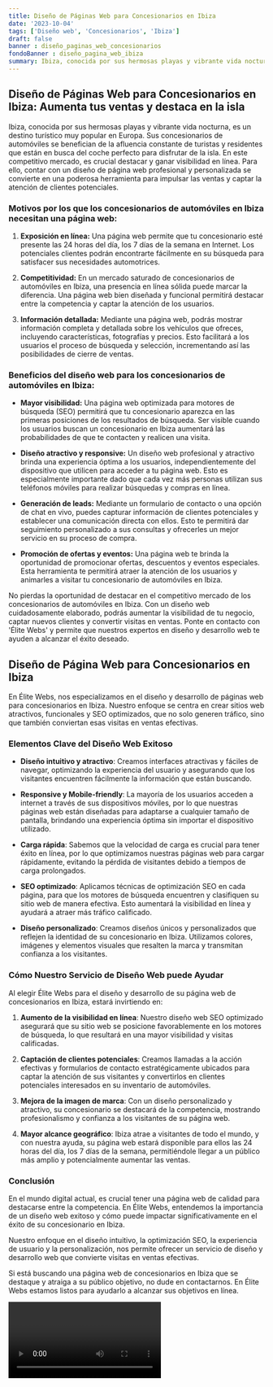 ```yaml
---
title: Diseño de Páginas Web para Concesionarios en Ibiza
date: '2023-10-04'
tags: ['Diseño web', 'Concesionarios', 'Ibiza']
draft: false
banner : diseño_paginas_web_concesionarios
fondoBanner : diseño_pagina_web_ibiza
summary: Ibiza, conocida por sus hermosas playas y vibrante vida nocturna, es un destino turístico muy popular en Europa. Sus concesionarios de automóviles se benefician de la afluencia constante de turistas y residentes que están en busca del coche perfecto para disfrutar de la isla. En este competitivo mercado, es crucial destacar y ganar visibilidad en línea. Para ello, contar con un diseño de página web profesional y personalizada se convierte en una poderosa herramienta para impulsar las ventas y captar la atención de clientes potenciales.
---
```


## Diseño de Páginas Web para Concesionarios en Ibiza: Aumenta tus ventas y destaca en la isla

Ibiza, conocida por sus hermosas playas y vibrante vida nocturna, es un destino turístico muy popular en Europa. Sus concesionarios de automóviles se benefician de la afluencia constante de turistas y residentes que están en busca del coche perfecto para disfrutar de la isla. En este competitivo mercado, es crucial destacar y ganar visibilidad en línea. Para ello, contar con un diseño de página web profesional y personalizada se convierte en una poderosa herramienta para impulsar las ventas y captar la atención de clientes potenciales.

### Motivos por los que los concesionarios de automóviles en Ibiza necesitan una página web:

1. **Exposición en línea:** Una página web permite que tu concesionario esté presente las 24 horas del día, los 7 días de la semana en Internet. Los potenciales clientes podrán encontrarte fácilmente en su búsqueda para satisfacer sus necesidades automotrices.

2. **Competitividad:** En un mercado saturado de concesionarios de automóviles en Ibiza, una presencia en línea sólida puede marcar la diferencia. Una página web bien diseñada y funcional permitirá destacar entre la competencia y captar la atención de los usuarios.

3. **Información detallada:** Mediante una página web, podrás mostrar información completa y detallada sobre los vehículos que ofreces, incluyendo características, fotografías y precios. Esto facilitará a los usuarios el proceso de búsqueda y selección, incrementando así las posibilidades de cierre de ventas.

### Beneficios del diseño web para los concesionarios de automóviles en Ibiza:

- **Mayor visibilidad:** Una página web optimizada para motores de búsqueda (SEO) permitirá que tu concesionario aparezca en las primeras posiciones de los resultados de búsqueda. Ser visible cuando los usuarios buscan un concesionario en Ibiza aumentará las probabilidades de que te contacten y realicen una visita.

- **Diseño atractivo y responsive:** Un diseño web profesional y atractivo brinda una experiencia óptima a los usuarios, independientemente del dispositivo que utilicen para acceder a tu página web. Esto es especialmente importante dado que cada vez más personas utilizan sus teléfonos móviles para realizar búsquedas y compras en línea.

- **Generación de leads:** Mediante un formulario de contacto o una opción de chat en vivo, puedes capturar información de clientes potenciales y establecer una comunicación directa con ellos. Esto te permitirá dar seguimiento personalizado a sus consultas y ofrecerles un mejor servicio en su proceso de compra.

- **Promoción de ofertas y eventos:** Una página web te brinda la oportunidad de promocionar ofertas, descuentos y eventos especiales. Esta herramienta te permitirá atraer la atención de los usuarios y animarles a visitar tu concesionario de automóviles en Ibiza.

No pierdas la oportunidad de destacar en el competitivo mercado de los concesionarios de automóviles en Ibiza. Con un diseño web cuidadosamente elaborado, podrás aumentar la visibilidad de tu negocio, captar nuevos clientes y convertir visitas en ventas. Ponte en contacto con 'Élite Webs' y permite que nuestros expertos en diseño y desarrollo web te ayuden a alcanzar el éxito deseado.

<GifSeo />

<Cta />

## Diseño de Página Web para Concesionarios en Ibiza

En Élite Webs, nos especializamos en el diseño y desarrollo de páginas web para concesionarios en Ibiza. Nuestro enfoque se centra en crear sitios web atractivos, funcionales y SEO optimizados, que no solo generen tráfico, sino que también conviertan esas visitas en ventas efectivas.

### Elementos Clave del Diseño Web Exitoso

- **Diseño intuitivo y atractivo**: Creamos interfaces atractivas y fáciles de navegar, optimizando la experiencia del usuario y asegurando que los visitantes encuentren fácilmente la información que están buscando.

- **Responsive y Mobile-friendly**: La mayoría de los usuarios acceden a internet a través de sus dispositivos móviles, por lo que nuestras páginas web están diseñadas para adaptarse a cualquier tamaño de pantalla, brindando una experiencia óptima sin importar el dispositivo utilizado.

- **Carga rápida**: Sabemos que la velocidad de carga es crucial para tener éxito en línea, por lo que optimizamos nuestras páginas web para cargar rápidamente, evitando la pérdida de visitantes debido a tiempos de carga prolongados.

- **SEO optimizado**: Aplicamos técnicas de optimización SEO en cada página, para que los motores de búsqueda encuentren y clasifiquen su sitio web de manera efectiva. Esto aumentará la visibilidad en línea y ayudará a atraer más tráfico calificado.

- **Diseño personalizado**: Creamos diseños únicos y personalizados que reflejen la identidad de su concesionario en Ibiza. Utilizamos colores, imágenes y elementos visuales que resalten la marca y transmitan confianza a los visitantes.

### Cómo Nuestro Servicio de Diseño Web puede Ayudar

Al elegir Élite Webs para el diseño y desarrollo de su página web de concesionarios en Ibiza, estará invirtiendo en:

1. **Aumento de la visibilidad en línea**: Nuestro diseño web SEO optimizado asegurará que su sitio web se posicione favorablemente en los motores de búsqueda, lo que resultará en una mayor visibilidad y visitas calificadas.

2. **Captación de clientes potenciales**: Creamos llamadas a la acción efectivas y formularios de contacto estratégicamente ubicados para captar la atención de sus visitantes y convertirlos en clientes potenciales interesados en su inventario de automóviles.

3. **Mejora de la imagen de marca**: Con un diseño personalizado y atractivo, su concesionario se destacará de la competencia, mostrando profesionalismo y confianza a los visitantes de su página web.

4. **Mayor alcance geográfico**: Ibiza atrae a visitantes de todo el mundo, y con nuestra ayuda, su página web estará disponible para ellos las 24 horas del día, los 7 días de la semana, permitiéndole llegar a un público más amplio y potencialmente aumentar las ventas.

### Conclusión

En el mundo digital actual, es crucial tener una página web de calidad para destacarse entre la competencia. En Élite Webs, entendemos la importancia de un diseño web exitoso y cómo puede impactar significativamente en el éxito de su concesionario en Ibiza.

Nuestro enfoque en el diseño intuitivo, la optimización SEO, la experiencia de usuario y la personalización, nos permite ofrecer un servicio de diseño y desarrollo web que convierte visitas en ventas efectivas.

Si está buscando una página web de concesionarios en Ibiza que se destaque y atraiga a su público objetivo, no dude en contactarnos. En Élite Webs estamos listos para ayudarlo a alcanzar sus objetivos en línea.

<Video />

<CtaBot job='Concesionarios' city='Ibiza'/>

<Gmaps query='Ibiza+españa+maps' />
